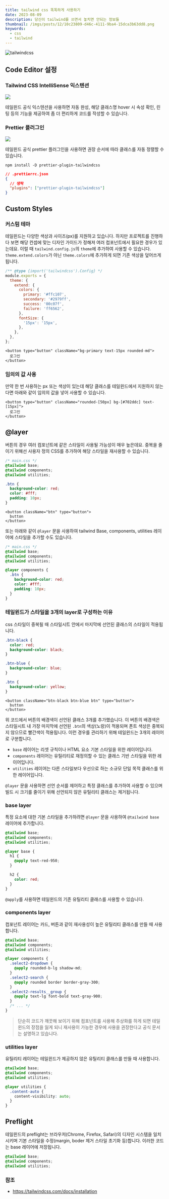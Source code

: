```yaml
---
title: tailwind css 똑똑하게 사용하기
date: 2023-08-09
description: 당신이 tailwind를 쓰면서 놓치면 안되는 정보들
thumbnail: /imgs/posts/12/10c23809-d46c-4111-9ba4-15dca3b63dd8.png
keywords:
  - css
  - tailwind
---
```


![tailwindcss](/imgs/posts/12/10c23809-d46c-4111-9ba4-15dca3b63dd8.png)

## Code Editor 설정

### Tailwind CSS IntelliSense 익스텐션

![](/imgs/posts/12/ff3ce0a2-d780-478b-bc4a-697efe557e5d.gif)

테일윈드 공식 익스텐션을 사용하면 자동 완성, 해당 클래스명 hover 시 속성 확인, 린팅 등의 기능을 제공하여 좀 더 편리하게 코드를 작성할 수 있습니다.

### Prettier 플러그인

![](/imgs/posts/12/abedddca-d88a-4329-bcaf-e41753397020.gif)

테일윈드 공식 prettier 플러그인을 사용하면 권장 순서에 따라 클래스를 자동 정렬할 수 있습니다.

```
npm install -D prettier-plugin-tailwindcss
```

```json {4}
// .prettierrc.json
{
  // 생략
  "plugins": ["prettier-plugin-tailwindcss"]
}
```

## Custom Styles

### 커스텀 테마

테일윈드는 다양한 색상과 사이즈(px)를 지원하고 있습니다. 하지만 프로젝트를 진행하다 보면 해당 컨셉에 맞는 디자인 가이드가 정해져 여러 컴포넌트에서 필요한 경우가 있는데요. 이럴 때 `tailwind.config.js`의 `theme`에 추가하여 사용할 수 있습니다. `theme.extend.colors`가 아닌 `theme.colors`에 추가하게 되면 기존 색상을 덮어쓰게 됩니다.

```js
/** @type {import('tailwindcss').Config} */
module.exports = {
  theme: {
    extend: {
      colors: {
        primary: '#ffc107',
        secondary: '#2979ff',
        success: '00c07f',
        failure: 'ff6562',
      },
      fontSize: {
        '15px': '15px',
      },
    },
  },
};
```

```tsx /bg-primary/ /text-15px/
<button type="button" className="bg-primary text-15px rounded-md">
  로그인
</button>
```

### 임의의 값 사용

만약 한 번 사용하는 px 또는 색상이 있는데 해당 클래스를 테일윈드에서 지원하지 않는다면 아래와 같이 임의의 값을 넣어 사용할 수 있습니다.

```tsx /rounded-[50px] bg-[#702ddc] text-[15px]/
<button type="button" className="rounded-[50px] bg-[#702ddc] text-[15px]">
  로그인
</button>
```

## @layer

버튼의 경우 여러 컴포넌트에 같은 스타일이 사용될 가능성이 매우 높은데요. 중복을 줄이기 위해선 사용자 정의 CSS를 추가하여 해당 스타일을 재사용할 수 있습니다.

```css {6-12}
/* main.css */
@tailwind base;
@tailwind components;
@tailwind utilities;

.btn {
  background-color: red;
  color: #fff;
  padding: 10px;
}
```

```tsx
<button className="btn" type="button">
  button
</button>
```

또는 아래와 같이 `@layer` 문을 사용하여 tailwind Base, components, utilities 레이어에 스타일을 추가할 수도 있습니다.

```css /@layer components/
/* main.css */
@tailwind base;
@tailwind components;
@tailwind utilities;

@layer components {
  .btn {
    background-color: red;
    color: #fff;
    padding: 10px;
  }
}
```

### 테일윈드가 스타일을 3개의 layer로 구성하는 이유

css 스타일이 중복될 때 스타일시트 안에서 마지막에 선언된 클래스의 스타일이 적용됩니다.

```css
.btn-black {
  color: red;
  background-color: black;
}

.btn-blue {
  background-color: blue;
}

.btn {
  background-color: yellow;
}
```

```tsx
<button className="btn-black btn-blue btn" type="button">
  button
</button>
```

위 코드에서 버튼의 배경색이 선언된 클래스 3개를 추가했습니다. 이 버튼의 배경색은 스타일시트 내 가장 마지막에 선언된 `.btn`의 색상(노랑)이 적용되며 폰트 색상은 중복되지 않으므로 빨간색이 적용됩니다. 이런 경우를 관리하기 위해 테일윈드는 3개의 레이어로 구분합니다.

- `base` 레이어는 리셋 규칙이나 HTML 요소 기본 스타일을 위한 레이어입니다.
- `components` 레이어는 유틸리티로 재정의할 수 있는 클래스 기반 스타일을 위한 레이어입니다.
- `utilities` 레이어는 다른 스타일보다 우선으로 하는 소규모 단일 목적 클래스를 위한 레이어입니다.

`@layer` 문을 사용하면 선언 순서를 제어하고 특정 클래스를 추가하여 사용할 수 있으며 빌드 시 크기를 줄이기 위해 선언되지 않은 유틸리티 클래스는 제거됩니다.

### base layer

특정 요소에 대한 기본 스타일을 추가하려면 `@layer` 문을 사용하여 `@tailwind base` 레이어에 추가합니다.

```css
@tailwind base;
@tailwind components;
@tailwind utilities;

@layer base {
  h1 {
    @apply text-red-950;
  }

  h2 {
    color: red;
  }
}
```

`@apply`를 사용하면 테일윈드의 기존 유틸리티 클래스를 사용할 수 있습니다.

### components layer

컴포넌트 레이어는 카드, 버튼과 같이 재사용성이 높은 유틸리티 클래스를 만들 때 사용합니다.

```css
@tailwind base;
@tailwind components;
@tailwind utilities;

@layer components {
  .select2-dropdown {
    @apply rounded-b-lg shadow-md;
  }
  .select2-search {
    @apply rounded border border-gray-300;
  }
  .select2-results__group {
    @apply text-lg font-bold text-gray-900;
  }
  /* ... */
}
```

> 단순히 코드가 깨끗해 보이기 위해 컴포넌트를 사용해 추상화를 하게 되면 테일윈드의 장점을 잃게 되니 재사용이 가능한 경우에 사용을 권장한다고 공식 문서는 설명하고 있습니다.

### utilities layer

유틸리티 레이어는 테일윈드가 제공하지 않은 유틸리티 클래스를 만들 때 사용합니다.

```css
@tailwind base;
@tailwind components;
@tailwind utilities;

@layer utilities {
  .content-auto {
    content-visibility: auto;
  }
}
```

## Preflight

테일윈드의 preflight는 브라우저(Chrome, Firefox, Safari)의 디자인 시스템을 일치 시키며 기본 스타일을 수정(margin, boder 제거 스타일 초기화 등)합니다. 이러한 코드는 base 레이어에 저장됩니다.

```css {1}
@tailwind base;
@tailwind components;
@tailwind utilities;
```

### 참조

- [https://tailwindcss.com/docs/installation ](https://tailwindcss.com/docs/installation)
